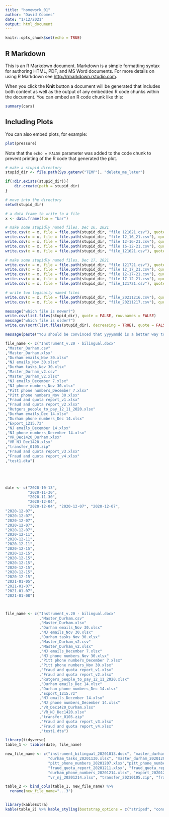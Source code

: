 ```yaml
---
title: "homework_01"
author: "David Coomes"
date: "1/12/2021"
output: html_document
---
```


```r
knitr::opts_chunk$set(echo = TRUE)
```

## R Markdown

This is an R Markdown document. Markdown is a simple formatting syntax for authoring HTML, PDF, and MS Word documents. For more details on using R Markdown see <http://rmarkdown.rstudio.com>.

When you click the **Knit** button a document will be generated that includes both content as well as the output of any embedded R code chunks within the document. You can embed an R code chunk like this:

```r
summary(cars)
```

## Including Plots

You can also embed plots, for example:

```r
plot(pressure)
```

Note that the `echo = FALSE` parameter was added to the code chunk to prevent printing of the R code that generated the plot.


```r

# make a stupid directory
stupid_dir <- file.path(Sys.getenv("TEMP"), "delete_me_later")

if(!dir.exists(stupid_dir)){
    dir.create(path = stupid_dir)
}

# move into the directory
setwd(stupid_dir)

# a data frame to write to a file
x <- data.frame(foo = "bar")

# make some stupidly named files, Dec 16, 2021
write.csv(x = x, file = file.path(stupid_dir, "file 121621.csv"), quote = FALSE, row.names = FALSE)
write.csv(x = x, file = file.path(stupid_dir, "file 12_16_21.csv"), quote = FALSE, row.names = FALSE)
write.csv(x = x, file = file.path(stupid_dir, "file 12-16-21.csv"), quote = FALSE, row.names = FALSE)
write.csv(x = x, file = file.path(stupid_dir, "file 16-12-21.csv"), quote = FALSE, row.names = FALSE)
write.csv(x = x, file = file.path(stupid_dir, "file_121621.csv"), quote = FALSE, row.names = FALSE)

# make some stupidly named files, Dec 17, 2021
write.csv(x = x, file = file.path(stupid_dir, "file 121721.csv"), quote = FALSE, row.names = FALSE)
write.csv(x = x, file = file.path(stupid_dir, "file 12_17_21.csv"), quote = FALSE, row.names = FALSE)
write.csv(x = x, file = file.path(stupid_dir, "file 12-17-21.csv"), quote = FALSE, row.names = FALSE)
write.csv(x = x, file = file.path(stupid_dir, "file 17-12-21.csv"), quote = FALSE, row.names = FALSE)
write.csv(x = x, file = file.path(stupid_dir, "file_121721.csv"), quote = FALSE, row.names = FALSE)

# write two logically named files
write.csv(x = x, file = file.path(stupid_dir, "file_20211216.csv"), quote = FALSE, row.names = FALSE)
write.csv(x = x, file = file.path(stupid_dir, "file_20211217.csv"), quote = FALSE, row.names = FALSE)

message("which file is newer?")
write.csv(list.files(stupid_dir), quote = FALSE, row.names = FALSE)
message("which file is older?")
write.csv(sort(list.files(stupid_dir), decreasing = TRUE), quote = FALSE, row.names = FALSE)

message(paste("You should be convinced that yyyymmdd is a better way to name files by date.\nYour reward will be to delete", stupid_dir))


```


```r

file_name <- c("Instrument_v.20 - bilingual.docx"
,"Master_Durham.csv"
,"Master_Durham.xlsx"
,"Durham emails_Nov 30.xlsx"
,"NJ emails_Nov 30.xlsx"
,"Durham tasks_Nov 30.xlsx"
,"Master_Durham_v2.csv"
,"Master_Durham_v2.xlsx"
,"NJ emails_December 7.xlsx"
,"NJ phone numbers_Nov 30.xlsx"
,"Pitt phone numbers_December 7.xlsx"
,"Pitt phone numbers_Nov 30.xlsx"
,"Fraud and quota report_v1.xlsx"
,"Fraud and quota report_v2.xlsx"
,"Rutgers_people_to_pay_12_11_2020.xlsx"
,"Durham emails_Dec 14.xlsx"
,"Durham phone numbers_Dec 14.xlsx"
,"Export_1215.7z"
,"NJ emails_December 14.xlsx"
,"NJ phone numbers_December 14.xlsx"
,"VR_Dec1420_Durham.xlsx"
,"VR_NJ_Dec1420.xlsx"
,"transfer_0105.zip"
,"Fraud and quota report_v3.xlsx"
,"Fraud and quota report_v4.xlsx"
,"test1.dta")





date <- c("2020-10-13",
          "2020-11-30",
          "2020-11-30",
          "2020-12-04",
          "2020-12-04", "2020-12-07", "2020-12-07",
"2020-12-07",
"2020-12-07",
"2020-12-07",
"2020-12-07",
"2020-12-07",
"2020-12-11",
"2020-12-11",
"2020-12-11",
"2020-12-15",
"2020-12-15",
"2020-12-15",
"2020-12-15",
"2020-12-15",
"2020-12-15",
"2020-12-15",
"2021-01-05",
"2021-01-07",
"2021-01-07",
"2021-01-08")



file_name <- c("Instrument_v.20 - bilingual.docx"
               ,"Master_Durham.csv"
               ,"Master_Durham.xlsx"
               ,"Durham emails_Nov 30.xlsx"
               ,"NJ emails_Nov 30.xlsx"
               ,"Durham tasks_Nov 30.xlsx"
               ,"Master_Durham_v2.csv"
               ,"Master_Durham_v2.xlsx"
               ,"NJ emails_December 7.xlsx"
               ,"NJ phone numbers_Nov 30.xlsx"
               ,"Pitt phone numbers_December 7.xlsx"
               ,"Pitt phone numbers_Nov 30.xlsx"
               ,"Fraud and quota report_v1.xlsx"
               ,"Fraud and quota report_v2.xlsx"
               ,"Rutgers_people_to_pay_12_11_2020.xlsx"
               ,"Durham emails_Dec 14.xlsx"
               ,"Durham phone numbers_Dec 14.xlsx"
               ,"Export_1215.7z"
               ,"NJ emails_December 14.xlsx"
               ,"NJ phone numbers_December 14.xlsx"
               ,"VR_Dec1420_Durham.xlsx"
               ,"VR_NJ_Dec1420.xlsx"
               ,"transfer_0105.zip"
               ,"Fraud and quota report_v3.xlsx"
               ,"Fraud and quota report_v4.xlsx"
               ,"test1.dta")

library(tidyverse)
table_1 <- tibble(date, file_name)

new_file_name <- c("instrument_bilingual_20201013.docx", "master_durham_20201130.csv", "master_durham_20201130.xlsx", "durham_emails_20201130.xlsx", "nj_emails_20201130.xlsx",
                   "durham_tasks_20201130.xlsx", "master_durham_20201207.csv", "master_durham_20201207.xlsx", "nj_emails_20201207.xlsx", "nj_phone_numbers_20201130.xlsx", 
                   "pitt_phone_numbers_20201207.xlsx","pitt_phone_numbers_20201130.xlsx",
                   "fraud_quota_report_20201211.xlsx", "fraud_quota_report_v2_20201211.xlsx", "rutgers_people_topay_20201211.xlsx", "durham_emails_20201214.xlsx", 
                   "durham_phone_numbers_20201214.xlsx", "export_20201215.7z", "nj_emails_20201214.xlsx", "nj_phone_numbers_20201214.xlsx", "vr_durham_20201214.xlsx",
                   "vr_nj_20201214.xlsx", "transfer_20210105.zip", "fraud_quota_report_20210107.xlsx", "fraud_quota_report_v2_20210107.xlsx", "test_20210108.dta")

table_2 <- bind_cols(table_1, new_file_name) %>%
  rename(new_file_name="...3")



```


```r

library(kableExtra)
kable(table_2) %>% kable_styling(bootstrap_options = c("striped", "condensed"), full_width=TRUE)


```


